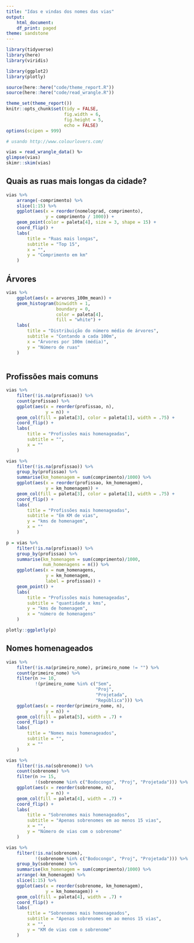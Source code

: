 ```yaml
---
title: "Idas e vindas dos nomes das vias"
output:
    html_document:
    df_print: paged
theme: sandstone
---
```


```r
library(tidyverse)
library(here)
library(viridis)

library(ggplot2)
library(plotly)

source(here::here("code/theme_report.R"))
source(here::here("code/read_wrangle.R"))

theme_set(theme_report())
knitr::opts_chunk$set(tidy = FALSE,
                      fig.width = 6,
                      fig.height = 5,
                      echo = FALSE)
options(scipen = 999)

# usando http://www.colourlovers.com/


```

```r
vias = read_wrangle_data() %>
glimpse(vias)
skimr::skim(vias)
```

## Quais as ruas mais longas da cidade? 

```r
vias %>% 
    arrange(-comprimento) %>% 
    slice(1:15) %>% 
    ggplot(aes(x = reorder(nomelograd, comprimento), 
               y = comprimento / 1000)) + 
    geom_point(color = paleta[4], size = 3, shape = 15) + 
    coord_flip() + 
    labs(
        title = "Ruas mais longas", 
        subtitle = "Top 15", 
        x = "", 
        y = "Comprimento em km"
    )
```

## Árvores

```r
vias %>% 
    ggplot(aes(x = arvores_100m_mean)) + 
    geom_histogram(binwidth = 1, 
                   boundary = 0,
                   color = paleta[4], 
                   fill = "white") + 
    labs(
        title = "Distribuição do número médio de árvores", 
        subtitle = "Contando a cada 100m", 
        x = "Árvores por 100m (média)", 
        y = "Número de ruas"
    ) 
    

```

## Profissões mais comuns

```r
vias %>% 
    filter(!is.na(profissao)) %>% 
    count(profissao) %>% 
    ggplot(aes(x = reorder(profissao, n), 
               y = n)) + 
    geom_col(fill = paleta[3], color = paleta[1], width = .75) + 
    coord_flip() + 
    labs(
        title = "Profissões mais homenageadas", 
        subtitle = "", 
        x = ""
    )
```

```r
vias %>% 
    filter(!is.na(profissao)) %>% 
    group_by(profissao) %>% 
    summarise(km_homenagem = sum(comprimento)/1000) %>% 
    ggplot(aes(x = reorder(profissao, km_homenagem), 
               y = km_homenagem)) + 
    geom_col(fill = paleta[3], color = paleta[1], width = .75) + 
    coord_flip() + 
    labs(
        title = "Profissões mais homenageadas", 
        subtitle = "Em KM de vias", 
        y = "kms de homenagem",
        x = ""
    )
```


```r
p = vias %>% 
    filter(!is.na(profissao)) %>% 
    group_by(profissao) %>% 
    summarise(km_homenagem = sum(comprimento)/1000, 
              num_homenagens = n()) %>% 
    ggplot(aes(x = num_homenagens, 
               y = km_homenagem, 
               label = profissao)) + 
    geom_point() + 
    labs(
        title = "Profissões mais homenageadas", 
        subtitle = "quantidade x kms", 
        y = "kms de homenagem",
        x = "número de homenagens"
    )

plotly::ggplotly(p)
```


## Nomes homenageados

```r
vias %>% 
    filter(!is.na(primeiro_nome), primeiro_nome != "") %>% 
    count(primeiro_nome) %>% 
    filter(n >= 10, 
           !(primeiro_nome %in% c("Sem", 
                                  "Proj", 
                                  "Projetada", 
                                  "República"))) %>% 
    ggplot(aes(x = reorder(primeiro_nome, n), 
               y = n)) + 
    geom_col(fill = paleta[5], width = .7) + 
    coord_flip() + 
    labs(
        title = "Nomes mais homenageados", 
        subtitle = "", 
        x = ""
    )
```



```r
vias %>% 
    filter(!is.na(sobrenome)) %>% 
    count(sobrenome) %>% 
    filter(n >= 15, 
           !(sobrenome %in% c("Bodocongo", "Proj", "Projetada"))) %>% 
    ggplot(aes(x = reorder(sobrenome, n), 
               y = n)) + 
    geom_col(fill = paleta[4], width = .7) + 
    coord_flip() + 
    labs(
        title = "Sobrenomes mais homenageados", 
        subtitle = "Apenas sobrenomes em ao menos 15 vias", 
        x = "", 
        y = "Número de vias com o sobrenome"
    )

```

```r
vias %>% 
    filter(!is.na(sobrenome),
           !(sobrenome %in% c("Bodocongo", "Proj", "Projetada"))) %>% 
    group_by(sobrenome) %>% 
    summarise(km_homenagem = sum(comprimento)/1000) %>% 
    arrange(-km_homenagem) %>% 
    slice(1:15) %>% 
    ggplot(aes(x = reorder(sobrenome, km_homenagem), 
               y = km_homenagem)) + 
    geom_col(fill = paleta[4], width = .7) + 
    coord_flip() + 
    labs(
        title = "Sobrenomes mais homenageados", 
        subtitle = "Apenas sobrenomes em ao menos 15 vias", 
        x = "", 
        y = "KM de vias com o sobrenome"
    )

```


